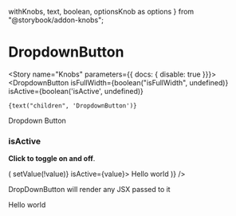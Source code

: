   withKnobs,
  text,
  boolean,
  optionsKnob as options
} from "@storybook/addon-knobs";

<Meta title="Components/Interactive/DropdownButton" decorators={[withKnobs]} component={DropdownButton} />

# DropdownButton

<ImportPath component={DropdownButton} section="interactive" />

<Story name="Knobs" parameters={{ docs: { disable: true }}}>
  <DropdownButton
    isFullWidth={boolean("isFullWidth", undefined)}
    isActive={boolean('isActive', undefined)}
  >
    {text("children", 'DropdownButton')}
  </DropdownButton>
</Story>

<Preview isExpanded>
  <DropdownButton>Dropdown Button</DropdownButton>
</Preview>

<Props of={DropdownButton} />

### isActive
**Click to toggle on and off**.

<Preview>
  <Story name="isActive">
    <State
      initialValue={true}
      render={(value, setValue) => (
        <DropdownButton onClick={() => setValue(!value)} isActive={value}>
          Hello world
        </DropdownButton>
      )}
    />
  </Story>
</Preview>

DropDownButton will render any JSX passed to it

<Preview>
  <Story name="JSX">
    <DropdownButton>
      <span className="fontWeight--bold fontSize--default">Hello</span> world
    </DropdownButton>
  </Story>
</Preview>

